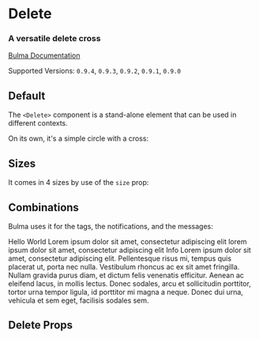 

<Meta title="Elements/Delete" component={Delete} />

# Delete

### A versatile **delete** cross

[Bulma Documentation](https://bulma.io/documentation/elements/delete/)

Supported Versions: `0.9.4`, `0.9.3`, `0.9.2`, `0.9.1`, `0.9.0`

## Default

The `<Delete>` component is a stand-alone element that can be used in different contexts.

On its own, it's a simple circle with a cross:

<Canvas>
  <Story name="Default">
    <Delete />
  </Story>
</Canvas>

## Sizes

It comes in 4 sizes by use of the `size` prop:

<Canvas>
  <Story name="Sizes">
    <React.Fragment>
      <Delete size="small" />
      <Delete />
      <Delete size="medium" />
      <Delete size="large" />
    </React.Fragment>
  </Story>
</Canvas>

## Combinations

Bulma uses it for the tags, the notifications, and the messages:

<Canvas>
  <Story name="Combinations">
    <React.Fragment>
      <Block>
        <Tag color="success">
          Hello World
          <Delete size="small" />
        </Tag>
      </Block>
      <Notification color="danger">
        <Delete />
        Lorem ipsum dolor sit amet, consectetur adipiscing elit lorem ipsum dolor sit amet, consectetur adipiscing elit
      </Notification>
      <Message color="info">
        <Message.Header>
          Info
          <Delete />
        </Message.Header>
        <Message.Body>
          Lorem ipsum dolor sit amet, consectetur adipiscing elit. Pellentesque risus mi, tempus quis placerat ut, porta nec nulla. Vestibulum rhoncus ac ex sit amet fringilla. Nullam gravida purus diam, et dictum felis venenatis efficitur. Aenean ac eleifend lacus, in mollis lectus. Donec sodales, arcu et sollicitudin porttitor, tortor urna tempor ligula, id porttitor mi magna a neque. Donec dui urna, vehicula et sem eget, facilisis sodales sem.
        </Message.Body>
      </Message>
    </React.Fragment>
  </Story>
</Canvas>

## Delete Props

<ArgsTable of={Delete} />

